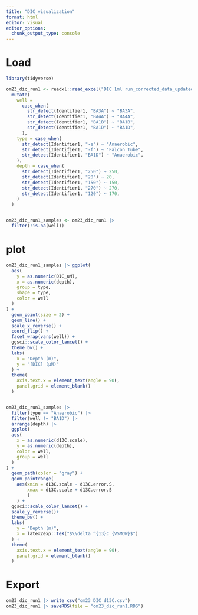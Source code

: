 ```yaml
---
title: "DIC_visualization"
format: html
editor: visual
editor_options: 
  chunk_output_type: console
---
```


# Load

```r
library(tidyverse)
```

```r
om23_dic_run1 <- readxl::read_excel("DIC 1ml run_corrected_data_updated.xlsx") |> 
  mutate(
    well = 
      case_when(
        str_detect(Identifier1, "BA3A") ~ "BA3A",
        str_detect(Identifier1, "BA4A") ~ "BA4A",
        str_detect(Identifier1, "BA1B") ~ "BA1B",
        str_detect(Identifier1, "BA1D") ~ "BA1D",
      ),
    type = case_when(
      str_detect(Identifier1, "-e") ~ "Anaerobic",
      str_detect(Identifier1, "-f") ~ "Falcon Tube",
      str_detect(Identifier1, "BA1D") ~ "Anaerobic",
    ),
    depth = case_when(
      str_detect(Identifier1, "250") ~ 250,
      str_detect(Identifier1, "20") ~ 20,
      str_detect(Identifier1, "150") ~ 150,
      str_detect(Identifier1, "270") ~ 270,
      str_detect(Identifier1, "120") ~ 170,
    )
  )


om23_dic_run1_samples <- om23_dic_run1 |> 
  filter(!is.na(well))


```

# plot

```r
om23_dic_run1_samples |> ggplot(
  aes(
    y = as.numeric(DIC_uM),
    x = as.numeric(depth),
    group = type,
    shape = type,
    color = well
  )
) +
  geom_point(size = 2) +
  geom_line() +
  scale_x_reverse() +
  coord_flip() +
  facet_wrap(vars(well)) +
  ggsci::scale_color_lancet() +
  theme_bw() +
  labs(
    x = "Depth (m)",
    y = "[DIC] (µM)"
  ) +
  theme(
    axis.text.x = element_text(angle = 90),
    panel.grid = element_blank()
  )


om23_dic_run1_samples |> 
  filter(type == "Anaerobic") |> 
  filter(well != "BA1D") |> 
  arrange(depth) |> 
  ggplot(
  aes(
    x = as.numeric(d13C.scale),
    y = as.numeric(depth),
    color = well,
    group = well
  )
) +
  geom_path(color = "gray") +
  geom_pointrange(
    aes(xmin = d13C.scale - d13C.error.S,
        xmax = d13C.scale + d13C.error.S
        )
    ) +
  ggsci::scale_color_lancet() +
  scale_y_reverse()+
  theme_bw() +
  labs(
    y = "Depth (m)",
    x = latex2exp::TeX("$\\delta ^{13}C_{VSMOW}$")
  ) +
  theme(
    axis.text.x = element_text(angle = 90),
    panel.grid = element_blank()
  )
```

# Export

```r
om23_dic_run1 |> write_csv("om23_DIC_d13C.csv")
om23_dic_run1 |> saveRDS(file = "om23_dic_run1.RDS")
```
